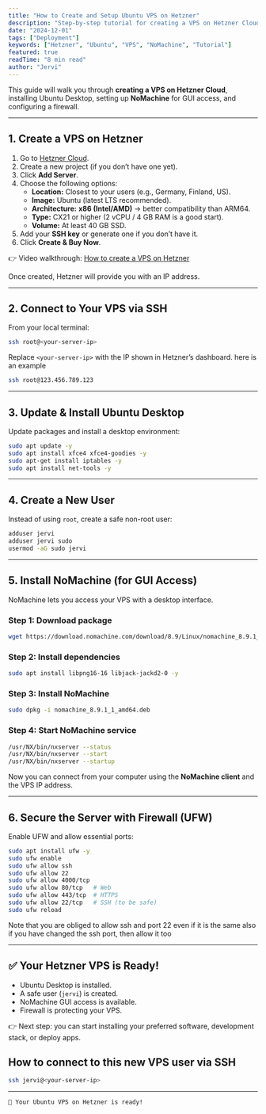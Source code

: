 ```yaml
---
title: "How to Create and Setup Ubuntu VPS on Hetzner"
description: "Step-by-step tutorial for creating a VPS on Hetzner Cloud, installing Ubuntu Desktop, enabling GUI access with NoMachine, and securing it with a firewall."
date: "2024-12-01"
tags: ["Deployment"]
keywords: ["Hetzner", "Ubuntu", "VPS", "NoMachine", "Tutorial"]
featured: true
readTime: "8 min read"
author: "Jervi"
---
```


This guide will walk you through **creating a VPS on Hetzner Cloud**, installing Ubuntu Desktop, setting up **NoMachine** for GUI access, and configuring a firewall.

---

## 1. Create a VPS on Hetzner

1. Go to [Hetzner Cloud](https://www.hetzner.com/cloud).
2. Create a new project (if you don’t have one yet).
3. Click **Add Server**.
4. Choose the following options:
   - **Location:** Closest to your users (e.g., Germany, Finland, US).
   - **Image:** Ubuntu (latest LTS recommended).
   - **Architecture:** **x86 (Intel/AMD)** → better compatibility than ARM64.
   - **Type:** CX21 or higher (2 vCPU / 4 GB RAM is a good start).
   - **Volume:** At least 40 GB SSD.
5. Add your **SSH key** or generate one if you don’t have it.
6. Click **Create & Buy Now**.

👉 Video walkthrough: [How to create a VPS on Hetzner](https://www.youtube.com/watch?v=mnFQ2mGJnXI)

Once created, Hetzner will provide you with an IP address.

---

## 2. Connect to Your VPS via SSH

From your local terminal:

```bash
ssh root@<your-server-ip>
```

Replace `<your-server-ip>` with the IP shown in Hetzner’s dashboard.
here is an example

```bash
ssh root@123.456.789.123
```

---

## 3. Update & Install Ubuntu Desktop

Update packages and install a desktop environment:

```bash
sudo apt update -y
sudo apt install xfce4 xfce4-goodies -y
sudo apt-get install iptables -y
sudo apt install net-tools -y
```

---

## 4. Create a New User

Instead of using `root`, create a safe non-root user:

```bash
adduser jervi
adduser jervi sudo
usermod -aG sudo jervi
```

---

## 5. Install NoMachine (for GUI Access)

NoMachine lets you access your VPS with a desktop interface.

### Step 1: Download package
```bash
wget https://download.nomachine.com/download/8.9/Linux/nomachine_8.9.1_1_amd64.deb
```

### Step 2: Install dependencies
```bash
sudo apt install libpng16-16 libjack-jackd2-0 -y
```

### Step 3: Install NoMachine
```bash
sudo dpkg -i nomachine_8.9.1_1_amd64.deb
```

### Step 4: Start NoMachine service
```bash
/usr/NX/bin/nxserver --status
/usr/NX/bin/nxserver --start
/usr/NX/bin/nxserver --startup
```

Now you can connect from your computer using the **NoMachine client** and the VPS IP address.

---

## 6. Secure the Server with Firewall (UFW)

Enable UFW and allow essential ports:

```bash
sudo apt install ufw -y
sudo ufw enable
sudo ufw allow ssh
sudo ufw allow 22
sudo ufw allow 4000/tcp
sudo ufw allow 80/tcp   # Web
sudo ufw allow 443/tcp  # HTTPS
sudo ufw allow 22/tcp   # SSH (to be safe)
sudo ufw reload
```

Note that you are obliged to allow ssh and port 22 even if it is the same
also if you have changed the ssh port, then allow it too

---

## ✅ Your Hetzner VPS is Ready!

- Ubuntu Desktop is installed.  
- A safe user (`jervi`) is created.  
- NoMachine GUI access is available.  
- Firewall is protecting your VPS.  

👉 Next step: you can start installing your preferred software, development stack, or deploy apps.

## How to connect to this new VPS user via SSH

```bash
ssh jervi@<your-server-ip>
```

---

```tsx
🎉 Your Ubuntu VPS on Hetzner is ready!
```
